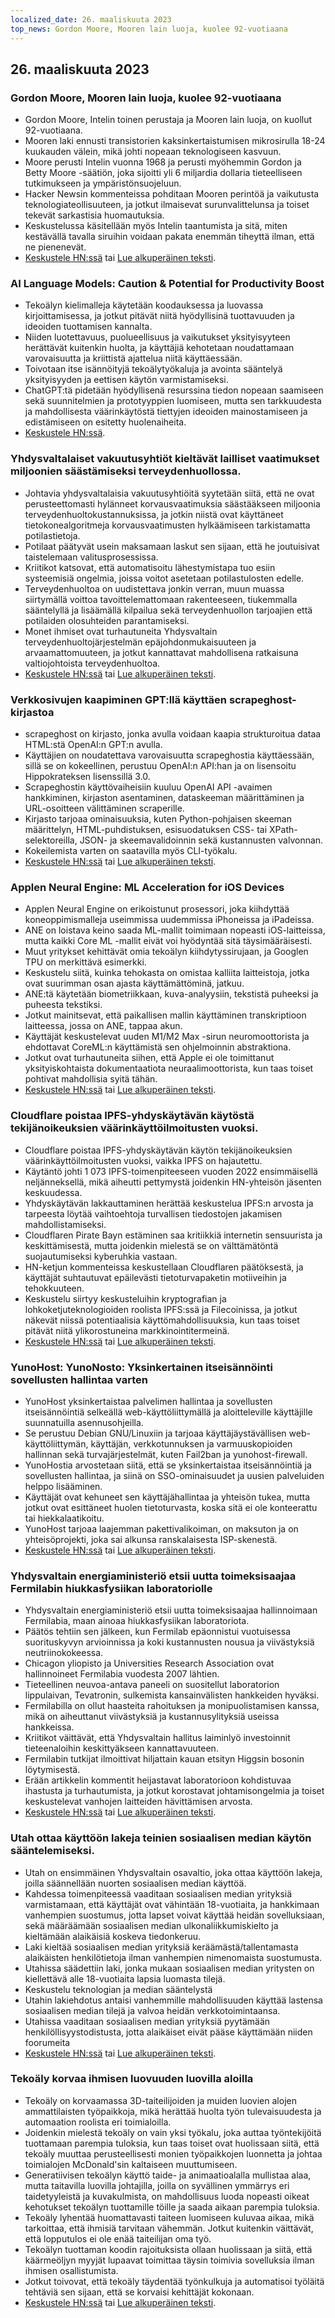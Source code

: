 ```yaml
---
localized_date: 26. maaliskuuta 2023
top_news: Gordon Moore, Mooren lain luoja, kuolee 92-vuotiaana
---
```










<CallToAction />

<Steps>

## 26. maaliskuuta 2023

### Gordon Moore, Mooren lain luoja, kuolee 92-vuotiaana

- Gordon Moore, Intelin toinen perustaja ja Mooren lain luoja, on kuollut 92-vuotiaana.
- Mooren laki ennusti transistorien kaksinkertaistumisen mikrosirulla 18-24 kuukauden välein, mikä johti nopeaan teknologiseen kasvuun.
- Moore perusti Intelin vuonna 1968 ja perusti myöhemmin Gordon ja Betty Moore -säätiön, joka sijoitti yli 6 miljardia dollaria tieteelliseen tutkimukseen ja ympäristönsuojeluun.
- Hacker Newsin kommenteissa pohditaan Mooren perintöä ja vaikutusta teknologiateollisuuteen, ja jotkut ilmaisevat surunvalittelunsa ja toiset tekevät sarkastisia huomautuksia.
- Keskustelussa käsitellään myös Intelin taantumista ja sitä, miten kestävällä tavalla siruihin voidaan pakata enemmän tiheyttä ilman, että ne pienenevät.
- [Keskustele HN:ssä](http://news.ycombinator.com/item?id=35297420) tai [Lue alkuperäinen teksti](https://www.moore.org/article-detail?newsUrlName=in-memoriam-gordon-moore-1929-2023).

### AI Language Models: Caution & Potential for Productivity Boost

- Tekoälyn kielimalleja käytetään koodauksessa ja luovassa kirjoittamisessa, ja jotkut pitävät niitä hyödyllisinä tuottavuuden ja ideoiden tuottamisen kannalta.
- Niiden luotettavuus, puolueellisuus ja vaikutukset yksityisyyteen herättävät kuitenkin huolta, ja käyttäjiä kehotetaan noudattamaan varovaisuutta ja kriittistä ajattelua niitä käyttäessään.
- Toivotaan itse isännöityjä tekoälytyökaluja ja avointa sääntelyä yksityisyyden ja eettisen käytön varmistamiseksi.
- ChatGPT:tä pidetään hyödyllisenä resurssina tiedon nopeaan saamiseen sekä suunnitelmien ja prototyyppien luomiseen, mutta sen tarkkuudesta ja mahdollisesta väärinkäytöstä tiettyjen ideoiden mainostamiseen ja edistämiseen on esitetty huolenaiheita.
- [Keskustele HN:ssä](http://news.ycombinator.com/item?id=35299071).

### Yhdysvaltalaiset vakuutusyhtiöt kieltävät lailliset vaatimukset miljoonien säästämiseksi terveydenhuollossa.

- Johtavia yhdysvaltalaisia vakuutusyhtiöitä syytetään siitä, että ne ovat perusteettomasti hylänneet korvausvaatimuksia säästääkseen miljoonia terveydenhuoltokustannuksissa, ja jotkin niistä ovat käyttäneet tietokonealgoritmeja korvausvaatimusten hylkäämiseen tarkistamatta potilastietoja.
- Potilaat päätyvät usein maksamaan laskut sen sijaan, että he joutuisivat taistelemaan valitusprosessissa.
- Kriitikot katsovat, että automatisoitu lähestymistapa tuo esiin systeemisiä ongelmia, joissa voitot asetetaan potilastulosten edelle.
- Terveydenhuoltoa on uudistettava jonkin verran, muun muassa siirtymällä voittoa tavoittelemattomaan rakenteeseen, tiukemmalla sääntelyllä ja lisäämällä kilpailua sekä terveydenhuollon tarjoajien että potilaiden olosuhteiden parantamiseksi.
- Monet ihmiset ovat turhautuneita Yhdysvaltain terveydenhuoltojärjestelmän epäjohdonmukaisuuteen ja arvaamattomuuteen, ja jotkut kannattavat mahdollisena ratkaisuna valtiojohtoista terveydenhuoltoa.
- [Keskustele HN:ssä](http://news.ycombinator.com/item?id=35304017) tai [Lue alkuperäinen teksti](https://www.propublica.org/article/cigna-pxdx-medical-health-insurance-rejection-claims).

### Verkkosivujen kaapiminen GPT:llä käyttäen scrapeghost-kirjastoa

- scrapeghost on kirjasto, jonka avulla voidaan kaapia strukturoitua dataa HTML:stä OpenAI:n GPT:n avulla.
- Käyttäjien on noudatettava varovaisuutta scrapeghostia käyttäessään, sillä se on kokeellinen, perustuu OpenAI:n API:han ja on lisensoitu Hippokrateksen lisenssillä 3.0.
- Scrapeghostin käyttövaiheisiin kuuluu OpenAI API -avaimen hankkiminen, kirjaston asentaminen, dataskeeman määrittäminen ja URL-osoitteen välittäminen scraperille.
- Kirjasto tarjoaa ominaisuuksia, kuten Python-pohjaisen skeeman määrittelyn, HTML-puhdistuksen, esisuodatuksen CSS- tai XPath-selektoreilla, JSON- ja skeemavalidoinnin sekä kustannusten valvonnan.
- Kokeilemista varten on saatavilla myös CLI-työkalu.
- [Keskustele HN:ssä](http://news.ycombinator.com/item?id=35305655) tai [Lue alkuperäinen teksti](https://jamesturk.github.io/scrapeghost/).

### Applen Neural Engine: ML Acceleration for iOS Devices

- Applen Neural Engine on erikoistunut prosessori, joka kiihdyttää koneoppimismalleja useimmissa uudemmissa iPhoneissa ja iPadeissa.
- ANE on loistava keino saada ML-mallit toimimaan nopeasti iOS-laitteissa, mutta kaikki Core ML -mallit eivät voi hyödyntää sitä täysimääräisesti.
- Muut yritykset kehittävät omia tekoälyn kiihdytyssirujaan, ja Googlen TPU on merkittävä esimerkki.
- Keskustelu siitä, kuinka tehokasta on omistaa kalliita laitteistoja, jotka ovat suurimman osan ajasta käyttämättöminä, jatkuu.
- ANE:tä käytetään biometriikkaan, kuva-analyysiin, tekstistä puheeksi ja puheesta tekstiksi.
- Jotkut mainitsevat, että paikallisen mallin käyttäminen transkriptioon laitteessa, jossa on ANE, tappaa akun.
- Käyttäjät keskustelevat uuden M1/M2 Max -sirun neuromoottorista ja ehdottavat CoreML:n käyttämistä sen ohjelmoinnin abstraktiona.
- Jotkut ovat turhautuneita siihen, että Apple ei ole toimittanut yksityiskohtaista dokumentaatiota neuraalimoottorista, kun taas toiset pohtivat mahdollisia syitä tähän.
- [Keskustele HN:ssä](http://news.ycombinator.com/item?id=35301447) tai [Lue alkuperäinen teksti](https://github.com/hollance/neural-engine).

### Cloudflare poistaa IPFS-yhdyskäytävän käytöstä tekijänoikeuksien väärinkäyttöilmoitusten vuoksi.

- Cloudflare poistaa IPFS-yhdyskäytävän käytön tekijänoikeuksien väärinkäyttöilmoitusten vuoksi, vaikka IPFS on hajautettu.
- Käytäntö johti 1 073 IPFS-toimenpiteeseen vuoden 2022 ensimmäisellä neljänneksellä, mikä aiheutti pettymystä joidenkin HN-yhteisön jäsenten keskuudessa.
- Yhdyskäytävän lakkauttaminen herättää keskustelua IPFS:n arvosta ja tarpeesta löytää vaihtoehtoja turvallisen tiedostojen jakamisen mahdollistamiseksi.
- Cloudflaren Pirate Bayn estäminen saa kritiikkiä internetin sensuurista ja keskittämisestä, mutta joidenkin mielestä se on välttämätöntä suojautumiseksi kyberuhkia vastaan.
- HN-ketjun kommenteissa keskustellaan Cloudflaren päätöksestä, ja käyttäjät suhtautuvat epäilevästi tietoturvapaketin motiiveihin ja tehokkuuteen.
- Keskustelu siirtyy keskusteluihin kryptografian ja lohkoketjuteknologioiden roolista IPFS:ssä ja Filecoinissa, ja jotkut näkevät niissä potentiaalisia käyttömahdollisuuksia, kun taas toiset pitävät niitä ylikorostuneina markkinointitermeinä.
- [Keskustele HN:ssä](http://news.ycombinator.com/item?id=35300200) tai [Lue alkuperäinen teksti](https://torrentfreak.com/cloudflare-disables-access-to-pirated-content-on-its-ipfs-gateway-230324/).

### YunoHost: YunoNosto: Yksinkertainen itseisännöinti sovellusten hallintaa varten

- YunoHost yksinkertaistaa palvelimen hallintaa ja sovellusten itseisännöintiä selkeällä web-käyttöliittymällä ja aloitteleville käyttäjille suunnatuilla asennusohjeilla.
- Se perustuu Debian GNU/Linuxiin ja tarjoaa käyttäjäystävällisen web-käyttöliittymän, käyttäjän, verkkotunnuksen ja varmuuskopioiden hallinnan sekä turvajärjestelmät, kuten Fail2ban ja yunohost-firewall.
- YunoHostia arvostetaan siitä, että se yksinkertaistaa itseisännöintiä ja sovellusten hallintaa, ja siinä on SSO-ominaisuudet ja uusien palveluiden helppo lisääminen.
- Käyttäjät ovat kehuneet sen käyttäjähallintaa ja yhteisön tukea, mutta jotkut ovat esittäneet huolen tietoturvasta, koska sitä ei ole konteerattu tai hiekkalaatikoitu.
- YunoHost tarjoaa laajemman pakettivalikoiman, on maksuton ja on yhteisöprojekti, joka sai alkunsa ranskalaisesta ISP-skenestä.
- [Keskustele HN:ssä](http://news.ycombinator.com/item?id=35300482) tai [Lue alkuperäinen teksti](https://yunohost.org).

### Yhdysvaltain energiaministeriö etsii uutta toimeksisaajaa Fermilabin hiukkasfysiikan laboratoriolle

- Yhdysvaltain energiaministeriö etsii uutta toimeksisaajaa hallinnoimaan Fermilabia, maan ainoaa hiukkasfysiikan laboratoriota.
- Päätös tehtiin sen jälkeen, kun Fermilab epäonnistui vuotuisessa suorituskyvyn arvioinnissa ja koki kustannusten nousua ja viivästyksiä neutriinokokeessa.
- Chicagon yliopisto ja Universities Research Association ovat hallinnoineet Fermilabia vuodesta 2007 lähtien.
- Tieteellinen neuvoa-antava paneeli on suositellut laboratorion lippulaivan, Tevatronin, sulkemista kansainvälisten hankkeiden hyväksi.
- Fermilabilla on ollut haasteita rahoituksen ja monipuolistamisen kanssa, mikä on aiheuttanut viivästyksiä ja kustannusylityksiä useissa hankkeissa.
- Kriitikot väittävät, että Yhdysvaltain hallitus laiminlyö investoinnit tieteenaloihin keskittyäkseen kannattavuuteen.
- Fermilabin tutkijat ilmoittivat hiljattain kauan etsityn Higgsin bosonin löytymisestä.
- Erään artikkelin kommentit heijastavat laboratorioon kohdistuvaa ihastusta ja turhautumista, ja jotkut korostavat johtamisongelmia ja toiset keskustelevat vanhojen laitteiden hävittämisen arvosta.
- [Keskustele HN:ssä](http://news.ycombinator.com/item?id=35303391) tai [Lue alkuperäinen teksti](https://www.science.org/content/article/major-shake-coming-fermilab-troubled-u-s-particle-physics-center).

### Utah ottaa käyttöön lakeja teinien sosiaalisen median käytön sääntelemiseksi.

- Utah on ensimmäinen Yhdysvaltain osavaltio, joka ottaa käyttöön lakeja, joilla säännellään nuorten sosiaalisen median käyttöä.
- Kahdessa toimenpiteessä vaaditaan sosiaalisen median yrityksiä varmistamaan, että käyttäjät ovat vähintään 18-vuotiaita, ja hankkimaan vanhempien suostumus, jotta lapset voivat käyttää heidän sovelluksiaan, sekä määräämään sosiaalisen median ulkonaliikkumiskielto ja kieltämään alaikäisiä koskeva tiedonkeruu.
- Laki kieltää sosiaalisen median yrityksiä keräämästä/tallentamasta alaikäisten henkilötietoja ilman vanhempien nimenomaista suostumusta.
- Utahissa säädettiin laki, jonka mukaan sosiaalisen median yritysten on kiellettävä alle 18-vuotiaita lapsia luomasta tilejä.
- Keskustelu teknologian ja median sääntelystä
- Utahin lakiehdotus antaisi vanhemmille mahdollisuuden käyttää lastensa sosiaalisen median tilejä ja valvoa heidän verkkotoimintaansa.
- Utahissa vaaditaan sosiaalisen median yrityksiä pyytämään henkilöllisyystodistusta, jotta alaikäiset eivät pääse käyttämään niiden foorumeita
- [Keskustele HN:ssä](http://news.ycombinator.com/item?id=35307647) tai [Lue alkuperäinen teksti](https://www.bbc.com/news/world-us-canada-65060733).

### Tekoäly korvaa ihmisen luovuuden luovilla aloilla

- Tekoäly on korvaamassa 3D-taiteilijoiden ja muiden luovien alojen ammattilaisten työpaikkoja, mikä herättää huolta työn tulevaisuudesta ja automaation roolista eri toimialoilla.
- Joidenkin mielestä tekoäly on vain yksi työkalu, joka auttaa työntekijöitä tuottamaan parempia tuloksia, kun taas toiset ovat huolissaan siitä, että tekoäly muuttaa perusteellisesti monien työpaikkojen luonnetta ja johtaa toimialojen McDonald'sin kaltaiseen muuttumiseen.
- Generatiivisen tekoälyn käyttö taide- ja animaatioalalla mullistaa alaa, mutta taitavilla luovilla johtajilla, joilla on syvällinen ymmärrys eri taidetyyleistä ja kuvakulmista, on mahdollisuus luoda nopeasti oikeat kehotukset tekoälyn tuottamille töille ja saada aikaan parempia tuloksia.
- Tekoäly lyhentää huomattavasti taiteen luomiseen kuluvaa aikaa, mikä tarkoittaa, että ihmisiä tarvitaan vähemmän. Jotkut kuitenkin väittävät, että lopputulos ei ole enää taiteilijan oma työ.
- Tekoälyn tuottaman koodin rajoituksista ollaan huolissaan ja siitä, että käärmeöljyn myyjät lupaavat toimittaa täysin toimivia sovelluksia ilman ihmisen osallistumista.
- Jotkut toivovat, että tekoäly täydentää työnkulkuja ja automatisoi työläitä tehtäviä sen sijaan, että se korvaisi kehittäjät kokonaan.
- [Keskustele HN:ssä](http://news.ycombinator.com/item?id=35308498) tai [Lue alkuperäinen teksti](https://reddit.com/r/blender/comments/121lhfq/i_lost_everything_that_made_me_love_my_job/).

</Steps>
